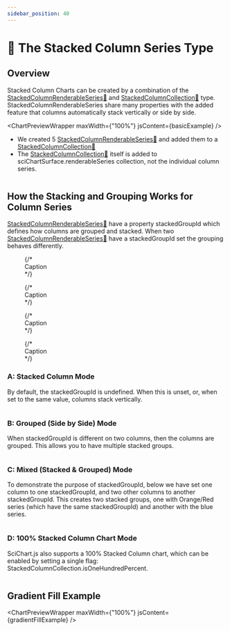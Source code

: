 ```yaml
---
sidebar_position: 40
---
```



# 🔄 The Stacked Column Series Type

## Overview
Stacked Column Charts can be created by a combination of the [StackedColumnRenderableSeries:blue_book:](https://www.scichart.com/documentation/js/v4/typedoc/classes/stackedcolumnrenderableseries.html)  and [StackedColumnCollection:blue_book:](https://www.scichart.com/documentation/js/v4/typedoc/classes/stackedcolumncollection.html)  type. StackedColumnRenderableSeries share many properties with the added feature that columns automatically stack vertically or side by side.

<ChartPreviewWrapper maxWidth={"100%"} jsContent={basicExample} />

- We created 5 [StackedColumnRenderableSeries:blue_book:](https://www.scichart.com/documentation/js/v4/typedoc/classes/stackedcolumnrenderableseries.html) and added them to a [StackedColumnCollection:blue_book:](https://www.scichart.com/documentation/js/v4/typedoc/classes/stackedcolumncollection.html)
- The [StackedColumnCollection:blue_book:](https://www.scichart.com/documentation/js/v4/typedoc/classes/stackedcolumncollection.html) itself is added to sciChartSurface.renderableSeries collection, not the individual column series.

```js showLineNumbers file=./basic-example/demo.js start=region_A_start end=region_A_end

```

## How the Stacking and Grouping Works for Column Series

[StackedColumnRenderableSeries:blue_book:](https://www.scichart.com/documentation/js/v4/typedoc/classes/stackedcolumnrenderableseries.html) have a property stackedGroupId which defines how columns are grouped and stacked.
When two [StackedColumnRenderableSeries:blue_book:](https://www.scichart.com/documentation/js/v4/typedoc/classes/stackedcolumnrenderableseries.html) have a stackedGroupId set the grouping behaves differently.

<div style={{ display: 'flex', gap: '8px', justifyContent: 'center' }}>
  <figure style={{ margin: 0, textAlign: 'center', flexGrow: "1" }}>
    <ChartPreviewWrapper maxWidth={"100%"} jsContent={stackedExample} />
    {/* <figcaption>Caption </figcaption> */}
  </figure>
  <figure style={{ margin: 0, textAlign: 'center', flexGrow: "1"  }}>
    <ChartPreviewWrapper maxWidth={"100%"} jsContent={groupedExample} />
    {/* <figcaption>Caption </figcaption> */}
  </figure>
</div>
<div style={{ display: 'flex', gap: '8px', justifyContent: 'center' }}>
  <figure style={{ margin: 0, textAlign: 'center', flexGrow: "1"  }}>
    <ChartPreviewWrapper maxWidth={"100%"} jsContent={mixedExample} />
    {/* <figcaption>Caption </figcaption> */}
  </figure>
  <figure style={{ margin: 0, textAlign: 'center', flexGrow: "1"  }}>
   <ChartPreviewWrapper maxWidth={"100%"} jsContent={hundredPercentExample} />
    {/* <figcaption>Caption </figcaption> */}
  </figure>
</div>

### A: Stacked Column Mode

By default, the stackedGroupId is undefined. When this is unset, or, when set to the same value, columns stack vertically.

```js showLineNumbers file=./grouping-options/stackedExample.js start=region_A_start end=region_A_end

```
### B: Grouped (Side by Side) Mode

When stackedGroupId is different on two columns, then the columns are grouped. This allows you to have multiple stacked groups.

```js showLineNumbers file=./grouping-options/groupedExample.js start=region_A_start end=region_A_end

```
### C: Mixed (Stacked & Grouped) Mode

To demonstrate the purpose of stackedGroupId, below we have set one column to one stackedGroupId, and two other columns to another stackedGroupId. This creates two stacked groups, one with Orange/Red series (which have the same stackedGroupId) and another with the blue series.

```js showLineNumbers file=./grouping-options/mixedExample.js start=region_A_start end=region_A_end

```
### D: 100% Stacked Column Chart Mode

SciChart.js also supports a 100% Stacked Column chart, which can be enabled by setting a single flag: StackedColumnCollection.isOneHundredPercent.

```js showLineNumbers file=./grouping-options/100PercentExample.js start=region_A_start end=region_A_end

```

## Gradient Fill Example

<ChartPreviewWrapper maxWidth={"100%"} jsContent={gradientFillExample} />
```js showLineNumbers file=./gradient-fill-example/demo.js start=region_A_start end=region_A_end

```